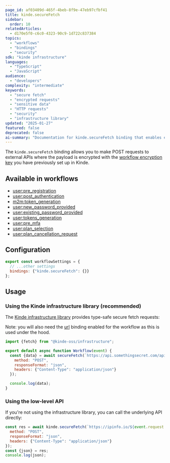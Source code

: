 ```yaml
---
page_id: af03409d-465f-4beb-8f9e-47eb97cfbf41
title: kinde.secureFetch
sidebar:
  order: 10
relatedArticles:
  - d170e5f0-c6c0-4323-90c9-1d722c837384
topics:
  - "workflows"
  - "bindings"
  - "security"
sdk: "kinde infrastructure"
languages:
  - "TypeScript"
  - "JavaScript"
audience:
  - "developers"
complexity: "intermediate"
keywords:
  - "secure fetch"
  - "encrypted requests"
  - "sensitive data"
  - "HTTP requests"
  - "security"
  - "infrastructure library"
updated: "2025-01-27"
featured: false
deprecated: false
ai-summary: "Documentation for kinde.secureFetch binding that enables encrypted HTTP requests for sensitive data transmission with automatic encryption of POST body content."
---
```


The `kinde.secureFetch` binding allows you to make POST requests to external APIs where the payload is encrypted with the [workflow encryption key](/workflows/manage-workflows/workflow-encryption-key/) you have previously set up in Kinde.

## Available in workflows

- [user:pre_registration](/workflows/example-workflows/pre-user-registration-workflow/)
- [user:post_authentication](/workflows/example-workflows/workflow-user-post-auth/)
- [m2m:token_generation](/workflows/example-workflows/m2m-token-generation-workflow/)
- [user:new_password_provided](/workflows/example-workflows/new-password-provided-workflow/)
- [user:existing_password_provided](http://localhost:4321/workflows/example-workflows/existing-password-provided-workflow/)
- [user:tokens_generation](/workflows/example-workflows/user-token-generation/)
- [user:pre_mfa](http://localhost:4321/workflows/example-workflows/pre-mfa-workflow/)
- [user:plan_selection](/workflows/example-workflows/plan-selection-workflow/)
- [user:plan_cancellation_request](/workflows/example-workflows/plan-cancellation-request-workflow/)

## Configuration

```js
export const workflowSettings = {
  // ...other settings
  bindings: {"kinde.secureFetch": {}}
};
```

## Usage

### Using the Kinde infrastructure library (recommended)

The [Kinde infrastructure library](https://github.com/kinde-oss/infrastructure) provides type-safe secure fetch requests:

Note: you will also need the [url](/workflows/bindings/url-binding/) binding enabled for the workflow as this is used under the hood.

```js
import {fetch} from "@kinde-oss/infrastructure";

export default async function Workflow(event) {
  const {data} = await secureFetch(`https://api.somethingsecret.com/api`, {
    method: "POST",
    responseFormat: "json",
    headers: {"Content-Type": "application/json"}
  });

  console.log(data);
}
```

### Using the low-level API

If you're not using the infrastructure library, you can call the underlying API directly:

```js
const res = await kinde.secureFetch(`https://ipinfo.io/${event.request.ip}`, {
  method: "POST",
  responseFormat: "json",
  headers: {"Content-Type": "application/json"}
});
const {json} = res;
console.log(json);
```
